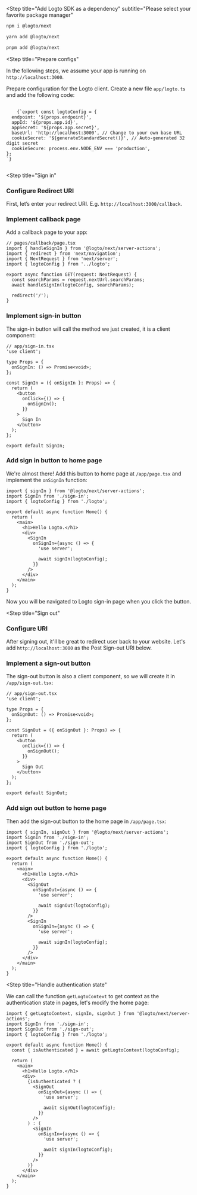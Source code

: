 
<Steps>

<Step
  title="Add Logto SDK as a dependency"
  subtitle="Please select your favorite package manager"
>
<Tabs>
<TabItem value="npm" label="npm">

```bash
npm i @logto/next
```

</TabItem>
<TabItem value="yarn" label="Yarn">

```bash
yarn add @logto/next
```

</TabItem>
<TabItem value="pnpm" label="pnpm">

```bash
pnpm add @logto/next
```

</TabItem>
</Tabs>
</Step>

<Step
  title="Prepare configs"
>

<InlineNotification>
  In the following steps, we assume your app is running on <code>http://localhost:3000</code>.
</InlineNotification>

Prepare configuration for the Logto client. Create a new file `app/logto.ts` and add the following code:

<pre>
  <code className="language-ts">
    {`export const logtoConfig = {
  endpoint: '${props.endpoint}',
  appId: '${props.app.id}',
  appSecret: '${props.app.secret}',
  baseUrl: 'http://localhost:3000', // Change to your own base URL
  cookieSecret: '${generateStandardSecret()}', // Auto-generated 32 digit secret
  cookieSecure: process.env.NODE_ENV === 'production',
};
`}
  </code>
</pre>
</Step>

<Step
  title="Sign in"
>

### Configure Redirect URI

First, let’s enter your redirect URI. E.g. `http://localhost:3000/callback`.

<UriInputField name="redirectUris" />

### Implement callback page

Add a callback page to your app:

```tsx
// pages/callback/page.tsx
import { handleSignIn } from '@logto/next/server-actions';
import { redirect } from 'next/navigation';
import { NextRequest } from 'next/server';
import { logtoConfig } from '../logto';

export async function GET(request: NextRequest) {
  const searchParams = request.nextUrl.searchParams;
  await handleSignIn(logtoConfig, searchParams);

  redirect('/');
}
```

### Implement sign-in button

The sign-in button will call the method we just created, it is a client component:
  
```tsx
// app/sign-in.tsx
'use client';

type Props = {
  onSignIn: () => Promise<void>;
};

const SignIn = ({ onSignIn }: Props) => {
  return (
    <button
      onClick={() => {
        onSignIn();
      }}
    >
      Sign In
    </button>
  );
};

export default SignIn;
```

### Add sign in button to home page

We're almost there! Add this button to home page at `/app/page.tsx` and implement the `onSignIn` function:

```tsx
import { signIn } from '@logto/next/server-actions';
import SignIn from './sign-in';
import { logtoConfig } from './logto';

export default async function Home() {
  return (
    <main>
      <h1>Hello Logto.</h1>
      <div>
        <SignIn
          onSignIn={async () => {
            'use server';

            await signIn(logtoConfig);
          }}
        />
      </div>
    </main>
  );
}
```

Now you will be navigated to Logto sign-in page when you click the button.

</Step>

<Step
  title="Sign out"
>

### Configure URI

After signing out, it'll be great to redirect user back to your website. Let's add `http://localhost:3000` as the Post Sign-out URI below.

<UriInputField name="postLogoutRedirectUris" />

### Implement a sign-out button

The sign-out button is also a client component, so we will create it in `/app/sign-out.tsx`:

```tsx
// app/sign-out.tsx
'use client';

type Props = {
  onSignOut: () => Promise<void>;
};

const SignOut = ({ onSignOut }: Props) => {
  return (
    <button
      onClick={() => {
        onSignOut();
      }}
    >
      Sign Out
    </button>
  );
};

export default SignOut;
```

### Add sign out button to home page

Then add the sign-out button to the home page in `/app/page.tsx`:

```tsx
import { signIn, signOut } from '@logto/next/server-actions';
import SignIn from './sign-in';
import SignOut from './sign-out';
import { logtoConfig } from './logto';

export default async function Home() {
  return (
    <main>
      <h1>Hello Logto.</h1>
      <div>
        <SignOut
          onSignOut={async () => {
            'use server';

            await signOut(logtoConfig);
          }}
        />
        <SignIn
          onSignIn={async () => {
            'use server';

            await signIn(logtoConfig);
          }}
        />
      </div>
    </main>
  );
}
```

</Step>

<Step
  title="Handle authentication state"
>

We can call the function `getLogtoContext` to get context as the authentication state in pages, let's modify the home page:

```tsx
import { getLogtoContext, signIn, signOut } from '@logto/next/server-actions';
import SignIn from './sign-in';
import SignOut from './sign-out';
import { logtoConfig } from './logto';

export default async function Home() {
  const { isAuthenticated } = await getLogtoContext(logtoConfig);

  return (
    <main>
      <h1>Hello Logto.</h1>
      <div>
        {isAuthenticated ? (
          <SignOut
            onSignOut={async () => {
              'use server';

              await signOut(logtoConfig);
            }}
          />
        ) : (
          <SignIn
            onSignIn={async () => {
              'use server';

              await signIn(logtoConfig);
            }}
          />
        )}
      </div>
    </main>
  );
}
```

</Step>

</Steps>